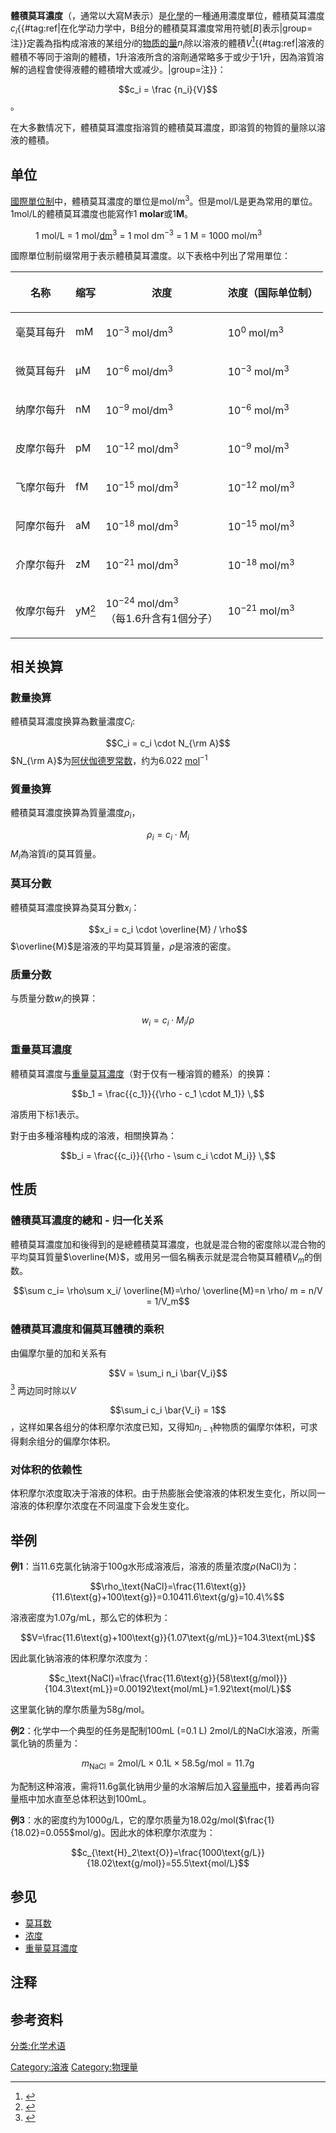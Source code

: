 {{NoteTA
|G1=Chemistry
|G2=Unit
|1 = zh-hans:体积分数; zh-hk:體積百分濃度; zh-tw:體積百分濃度;
|2 = zh-hans:百万分率; zh-hk:百萬分率; zh-tw:百萬分點濃度;
|3 = zh-hans:十亿分率; zh-hk:十億分率; zh-tw:十億分點濃度;
}}
{{Otheruses|重量摩尔浓度|-{zh-cn:重量摩尔浓度; zh-hk:重量摩爾濃度; zh-tw:重量莫耳濃度}-|subject=體積莫耳濃度（{{lang|en|Mola'''r'''ity}}）|other=重量莫耳濃度（{{lang|en|Mola'''l'''ity}}）}}

'''體積莫耳濃度'''（{{lang-en|'''molarity'''}}，通常以大寫M表示）是[[化學|化學]]的一種通用濃度單位，體積莫耳濃度<math>c_i</math>{{#tag:ref|在化学动力学中，B组分的體積莫耳濃度常用符號<math>[B]</math>表示|group=注}}定義為指构成溶液的某组分<math>i</math>的[[物质的量|物质的量]]<math>n_i</math>除以溶液的體積<math>V</math><ref name="GoldBook">{{GoldBookRef|title=amount concentration, c|file=A00295}}</ref>{{#tag:ref|溶液的體積不等同于溶劑的體積，1升溶液所含的溶劑通常略多于或少于1升，因為溶質溶解的過程會使得液體的體積增大或减少。|group=注}}：

:<math>c_i = \frac {n_i}{V}</math>。

在大多數情况下，體積莫耳濃度指溶質的體積莫耳濃度，即溶質的物質的量除以溶液的體積。

== 单位 ==
[[國際單位制|國際單位制]]中，體積莫耳濃度的單位是mol/m<sup>3</sup>。但是mol/L是更為常用的單位。1mol/L的體積莫耳濃度也能寫作1 '''molar'''或1'''M'''。

:1 mol/L = 1 mol/[[分米|dm]]<sup>3</sup> = 1 mol dm<sup>−3</sup> = 1 M = 1000 mol/m<sup>3</sup>

國際單位制前缀常用于表示體積莫耳濃度。以下表格中列出了常用單位：
{|class="wikitable" style="text-align: center; " border="0"
!名称
!缩写
!浓度
!浓度（国际单位制）
|-
|毫莫耳每升
|mM
|10<sup>−3</sup> mol/dm<sup>3</sup>
|10<sup>0</sup> mol/m<sup>3</sup>
|-
|微莫耳每升
|μM
|10<sup>−6</sup> mol/dm<sup>3</sup>
|10<sup>−3</sup> mol/m<sup>3</sup>
|-
|纳摩尔每升
|nM
|10<sup>−9</sup> mol/dm<sup>3</sup>
|10<sup>−6</sup> mol/m<sup>3</sup>
|-
|皮摩尔每升
|pM
|10<sup>−12</sup> mol/dm<sup>3</sup>
|10<sup>−9</sup> mol/m<sup>3</sup>
|-
|飞摩尔每升
|fM
|10<sup>−15</sup> mol/dm<sup>3</sup>
|10<sup>−12</sup> mol/m<sup>3</sup>
|-
|阿摩尔每升
|aM
|10<sup>−18</sup> mol/dm<sup>3</sup>
|10<sup>−15</sup> mol/m<sup>3</sup>
|-
|介摩尔每升
|zM
|10<sup>−21</sup> mol/dm<sup>3</sup>
|10<sup>−18</sup> mol/m<sup>3</sup>
|-
|攸摩尔每升
|yM<ref>{{cite web|url=http://www.sciencebase.com/yocto.html|title=How low can you go? The Y to Y|author=David Bradley|accessdate=2012-10-01|archive-date=2016-04-03|archive-url=https://web.archive.org/web/20160403215357/http://www.sciencebase.com/yocto.html|dead-url=no}}</ref>
|10<sup>−24</sup> mol/dm<sup>3</sup><br />（每1.6升含有1個分子）
|10<sup>−21</sup> mol/m<sup>3</sup>
|}

== 相关换算 ==

=== 數量換算 ===
體積莫耳濃度换算為數量濃度<math>C_i</math>:

:<math>C_i = c_i \cdot N_{\rm A}</math>
<math>N_{\rm A}</math>为[[阿伏伽德罗常数|阿伏伽德罗常数]]，约为6.022{{e|23}} [[莫耳_(單位)|mol]]<sup>−1</sup>

=== 質量換算 ===
體積莫耳濃度换算為質量濃度<math>\rho_i</math>，

:<math>\rho_i = c_i \cdot M_i</math>
<math>M_i</math>為溶質<math>i</math>的莫耳質量。

=== 莫耳分數 ===
體積莫耳濃度换算為莫耳分數<math>x_i</math>：

:<math>x_i = c_i \cdot \overline{M} / \rho</math>
<math>\overline{M}</math>是溶液的平均莫耳質量，<math>\rho</math>是溶液的密度。

=== 质量分数 ===
与质量分数<math>w_i</math>的换算：

:<math>w_i = c_i \cdot M_i / \rho</math>

=== 重量莫耳濃度 ===
體積莫耳濃度与[[重量摩尔濃度|重量莫耳濃度]]（對于仅有一種溶質的體系）的换算：

:<math> b_1 = \frac{{c_1}}{{\rho - c_1 \cdot M_1}} \,</math>

溶质用下标1表示。

對于由多種溶種构成的溶液，相關换算為：

:<math> b_i = \frac{{c_i}}{{\rho - \sum c_i \cdot M_i}} \,</math>

== 性质 ==
=== 體積莫耳濃度的總和 - 归一化关系 ===
體積莫耳濃度加和後得到的是總體積莫耳濃度，也就是混合物的密度除以混合物的平均莫耳質量<math>\overline{M}</math>，或用另一個名稱表示就是混合物莫耳體積<math>V_m</math>的倒数。
:<math>\sum c_i= \rho\sum x_i/ \overline{M}=\rho/ \overline{M}=n \rho/ m = n/V = 1/V_m</math>

=== 體積莫耳濃度和偏莫耳體積的乘积 ===
由偏摩尔量的加和关系有
:<math>V = \sum_i n_i \bar{V_i}</math><ref>{{cite book|author = 傅献彩等|title = 物理化学 第五版|publisher = 高等教育出版社|pages =211页|date=2005年7月}}</ref>
两边同时除以<math>V</math>
:<math>\sum_i c_i \bar{V_i} = 1</math>，这样如果各组分的体积摩尔浓度已知，又得知<math>n_{i-1}</math>种物质的偏摩尔体积，可求得剩余组分的偏摩尔体积。

=== 对体积的依赖性 ===
体积摩尔浓度取决于溶液的体积。由于热膨胀会使溶液的体积发生变化，所以同一溶液的体积摩尔浓度在不同温度下会发生变化。

== 举例 ==
'''例1'''：当11.6克氯化钠溶于100g水形成溶液后，溶液的质量浓度<math>\rho</math>(NaCl)为：

:<math>\rho_\text{NaCl}=\frac{11.6\text{g}}{11.6\text{g}+100\text{g}}=0.10411.6\text{g/g}=10.4\%</math>

溶液密度为1.07g/mL，那么它的体积为：

:<math>V=\frac{11.6\text{g}+100\text{g}}{1.07\text{g/mL}}=104.3\text{mL}</math>

因此氯化钠溶液的体积摩尔浓度为：
:<math>c_\text{NaCl}=\frac{\frac{11.6\text{g}}{58\text{g/mol}}}{104.3\text{mL}}=0.00192\text{mol/mL}=1.92\text{mol/L}</math>

这里氯化钠的摩尔质量为58g/mol。

'''例2'''：化学中一个典型的任务是配制100mL (=0.1 L) 2mol/L的NaCl水溶液，所需氯化钠的质量为：

:<math>m_\text{NaCl}=2\text{mol/L}\times 0.1\text{L}\times 58.5\text{g/mol}=11.7\text{g}</math>

为配制这种溶液，需将11.6g氯化钠用少量的水溶解后加入[[容量瓶|容量瓶]]中，接着再向容量瓶中加水直至总体积达到100mL。

'''例3'''：水的密度约为1000g/L，它的摩尔质量为18.02g/mol(<math>\frac{1}{18.02}=0.055</math>mol/g)。因此水的体积摩尔浓度为：

:<math>c_{\text{H}_2\text{O}}=\frac{1000\text{g/L}}{18.02\text{g/mol}}=55.5\text{mol/L}</math>

== 参见 ==
*[[莫耳数|莫耳数]]
*[[浓度|浓度]]
*[[重量莫耳濃度|重量莫耳濃度]]

==注释==
{{reflist|group=注}}

== 参考资料 ==
{{reflist|2}}

{{溶液}}

[[Category:溶液|Category:溶液]]
[[Category:物理量|Category:物理量]]
[[分类:化学术语|分类:化学术语]]